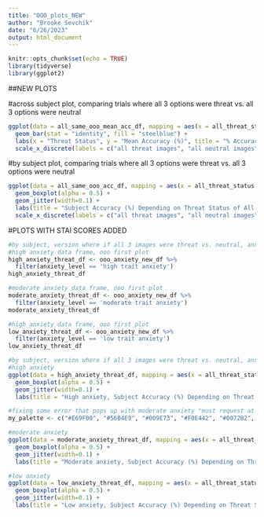 ```yaml
---
title: "OOO_plots_NEW"
author: "Brooke Sevchik"
date: "6/26/2023"
output: html_document
---
```


```r
knitr::opts_chunk$set(echo = TRUE)
library(tidyverse)
library(ggplot2)
```


##NEW PLOTS

#across subject plot, comparing trials where all 3 options were threat vs. all 3 options were neutral

```r
ggplot(data = all_same_ooo_mean_acc_df, mapping = aes(x = all_threat_status, y = mean_acc)) +
  geom_bar(stat = "identity", fill = "steelblue") +
  labs(x = "Threat Status", y = "Mean Accuracy (%)", title = "% Accuracy By Threat Status of All 3 Images Displayed") +
  scale_x_discrete(labels = c("all threat images", "all neutral images")) 
```

#by subject plot, comparing trials where all 3 options were threat vs. all 3 options were neutral
```r
ggplot(data = all_same_ooo_acc_df, mapping = aes(x = all_threat_status, y = percentage_acc_1, fill = all_threat_status)) +
  geom_boxplot(alpha = 0.5) +
  geom_jitter(width=0.1) +
  labs(title = "Subject Accuracy (%) Depending on Threat Status of All 3 Images", x = "Threat Status", y = "Mean Accuracy (%)")+
  scale_x_discrete(labels = c("all threat images", "all neutral images")) 
```




#PLOTS WITH STAI SCORES ADDED

```r
#by subject, version where if all 3 images were threat vs. neutral, anxiety included
#high anxiety data frame, ooo first plot
high_anxiety_threat_df <- ooo_anxiety_new_df %>%
  filter(anxiety_level == 'high trait anxiety')
high_anxiety_threat_df

#moderate anxiety data frame, ooo first plot
moderate_anxiety_threat_df <- ooo_anxiety_new_df %>%
  filter(anxiety_level == 'moderate trait anxiety')
moderate_anxiety_threat_df

#high anxiety data frame, ooo first plot
low_anxiety_threat_df <- ooo_anxiety_new_df %>%
  filter(anxiety_level == 'low trait anxiety')
low_anxiety_threat_df
```

```r
#by subject, version where if all 3 images were threat vs. neutral, anxiety included
#high anxiety
ggplot(data = high_anxiety_threat_df, mapping = aes(x = all_threat_status, y = percentage_acc_1, fill = all_threat_status)) +
  geom_boxplot(alpha = 0.5) +
  geom_jitter(width=0.1) +
  labs(title = "High anxiety, Subject Accuracy (%) Depending on Threat Status of All 3 Images", x = "all_threat_status", y = "Mean Accuracy (%)")

#fixing some error that pops up with moderate anxiety "must request at least one colour from a hue palette"
my_palette <- c("#E69F00", "#56B4E9", "#009E73", "#F0E442", "#0072B2", "#D55E00", "#CC79A7")

#moderate anxiety
ggplot(data = moderate_anxiety_threat_df, mapping = aes(x = all_threat_status, y = percentage_acc_1, fill = all_threat_status)) +
  geom_boxplot(alpha = 0.5) +
  geom_jitter(width=0.1) +
  labs(title = "Moderate anxiety, Subject Accuracy (%) Depending on Threat Status of All 3 Images", x = "all_threat_status", y = "Mean Accuracy (%)")

#low anxiety
ggplot(data = low_anxiety_threat_df, mapping = aes(x = all_threat_status, y = percentage_acc_1, fill = all_threat_status)) +
  geom_boxplot(alpha = 0.5) +
  geom_jitter(width=0.1) +
  labs(title = "Low anxiety, Subject Accuracy (%) Depending on Threat Status of All 3 Images", x = "all_threat_status", y = "Mean Accuracy (%)")
```



